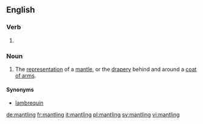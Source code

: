 ==English==

===Verb===
{{head|en|present participle}}

# {{present participle of|mantle|lang=en}}

===Noun===
{{en-noun}}

# {{context|heraldry|lang=en}} The [[representation]] of a [[mantle]], or the [[drapery]] behind and around a [[coat of arms]].

====Synonyms====
* [[lambrequin]]

[[de:mantling]]
[[fr:mantling]]
[[it:mantling]]
[[pl:mantling]]
[[sv:mantling]]
[[vi:mantling]]